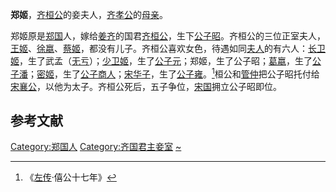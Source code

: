 {{東亞女性歷史人物
| 名稱=郑姬
| 身份=[[齐孝公|齐孝公]]母亲
| 畫像=
| 說明=
| 姓=姬
| 氏=郑
| 位號=
| 諡號=
| 出生年=
| 婚年=
| 夫=[[齐桓公|齐桓公]]
| 子=[[齐孝公|齐孝公]]
|}}
'''郑姬'''，[[齐桓公|齐桓公]]的妾夫人，[[齐孝公|齐孝公]]的[[母亲|母亲]]。

郑姬原是[[郑国|郑国]]人，嫁给[[姜齐|姜齐]]的国君[[齐桓公|齐桓公]]，生下[[齐孝公|公子昭]]。齐桓公的三位正室夫人，[[王姬_(齐国)|王姬]]、[[徐嬴|徐嬴]]、[[蔡姬|蔡姬]]，都没有儿子。齐桓公喜欢女色，待遇如同[[夫人_(位号)|夫人]]的有六人：[[长卫姬|长卫姬]]，生了武孟（[[无亏|无亏]]）；[[少卫姬|少卫姬]]，生了[[齐惠公|公子元]]；郑姬，生了公子昭；[[葛嬴|葛嬴]]，生了[[齐昭公|公子潘]]；[[密姬|密姬]]，生了[[齐懿公|公子商人]]；[[宋华子|宋华子]]，生了[[公子雍|公子雍]]。<ref>《[[左传|左传]]·僖公十七年》</ref>桓公和[[管仲|管仲]]把公子昭托付给[[宋襄公|宋襄公]]，以他为太子。齐桓公死后，五子争位，[[宋国|宋国]]拥立公子昭即位。

==参考文献==
<references/>

[[Category:郑国人|Category:郑国人]]
[[Category:齐国君主妾室|Category:齐国君主妾室]]
[[Category:姬姓|~]]
{{春秋人物小作品}}